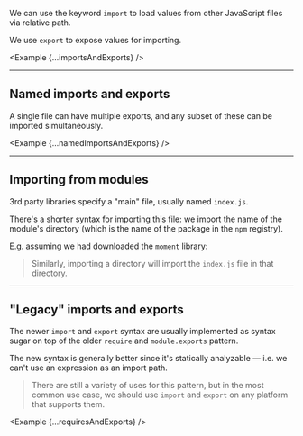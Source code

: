 
We can use the keyword `import` to load values from other JavaScript files via relative path.

We use `export` to expose values for importing.

<Example {...importsAndExports} />

---

## Named imports and exports

A single file can have multiple exports, and any subset of these can be imported simultaneously.

<Example {...namedImportsAndExports} />

---

## Importing from modules

3rd party libraries specify a "main" file, usually named `index.js`.

There's a shorter syntax for importing this file: we import the name of the module's directory (which is the name of the package in the `npm` registry).

E.g. assuming we had downloaded the `moment` library:

> Similarly, importing a directory will import the `index.js` file in that directory.

<Example code={momentExample} />

---

## "Legacy" imports and exports

The newer `import` and `export` syntax are usually implemented as syntax sugar on top of the older `require` and `module.exports` pattern.

The new syntax is generally better since it's statically analyzable — i.e. we can't use an expression as an import path.

> There are still a variety of uses for this pattern, but in the most common use case, we should use `import` and `export` on any platform that supports them.

<Example {...requiresAndExports} />